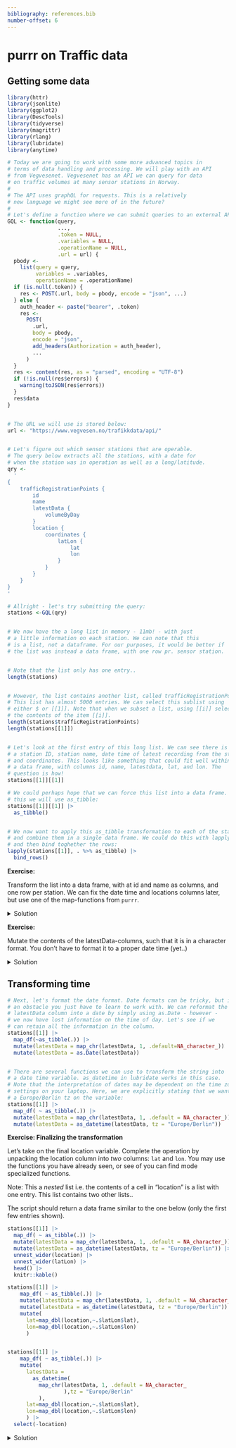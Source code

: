 ```yaml
---
bibliography: references.bib
number-offset: 6
---
```


# purrr on Traffic data

## Getting some data

```r
library(httr)
library(jsonlite)
library(ggplot2)
library(DescTools)
library(tidyverse)
library(magrittr)
library(rlang)
library(lubridate)
library(anytime)

# Today we are going to work with some more advanced topics in 
# terms of data handling and processing. We will play with an API
# from Vegvesenet. Vegvesenet has an API we can query for data
# on traffic volumes at many sensor stations in Norway. 
# 
# The API uses graphQL for requests. This is a relatively
# new language we might see more of in the future?
# 
# Let's define a function where we can submit queries to an external API. 
GQL <- function(query,
                ...,
                .token = NULL,
                .variables = NULL,
                .operationName = NULL,
                .url = url) {
  pbody <-
    list(query = query,
         variables = .variables,
         operationName = .operationName)
  if (is.null(.token)) {
    res <- POST(.url, body = pbody, encode = "json", ...)
  } else {
    auth_header <- paste("bearer", .token)
    res <-
      POST(
        .url,
        body = pbody,
        encode = "json",
        add_headers(Authorization = auth_header),
        ...
      )
  }
  res <- content(res, as = "parsed", encoding = "UTF-8")
  if (!is.null(res$errors)) {
    warning(toJSON(res$errors))
  }
  res$data
}


# The URL we will use is stored below: 
url <- "https://www.vegvesen.no/trafikkdata/api/"


# Let's figure out which sensor stations that are operable. 
# The query below extracts all the stations, with a date for 
# when the station was in operation as well as a long/latitude. 
qry <-
  '
{
	trafficRegistrationPoints {
		id
		name
		latestData {
			volumeByDay
		}
		location {
			coordinates {
				latLon {
					lat
					lon
				}
			}
		}
	}
}
'

# Allright - let's try submitting the query: 
stations <-GQL(qry) 


# We now have the a long list in memory - 11mb! - with just 
# a little information on each station. We can note that this 
# is a list, not a dataframe. For our purposes, it would be better if
# the list was instead a data frame, with one row pr. sensor station. 


# Note that the list only has one entry..   
length(stations)


# However, the list contains another list, called trafficRegistrationPoints. 
# This list has almost 5000 entries. We can select this sublist using 
# either $ or [[1]]. Note that when we subset a list, using [[i]] selects
# the contents of the item [[i]]. 
length(stations$trafficRegistrationPoints)
length(stations[[1]])


# Let's look at the first entry of this long list. We can see there is
# a station ID, station name, date time of latest recording from the station
# and coordinates. This looks like something that could fit well within 
# a data frame, with columns id, name, latestdata, lat, and lon. The 
# question is how!
stations[[1]][[1]]

# We could perhaps hope that we can force this list into a data frame. For
# this we will use as_tibble: 
stations[[1]][[1]] |>  
  as_tibble()


# We now want to apply this as_tibble transformation to each of the stations, 
# and combine them in a single data frame. We could do this with lapply, 
# and then bind toghether the rows: 
lapply(stations[[1]], . %>% as_tibble) |> 
  bind_rows()
```

**Exercise:**

Transform the list into a data frame, with at id and name as columns, and one row per station. We can fix the date time and locations columns later, but use one of the map-functions from `purrr`.

<details>

<summary>Solution</summary>

```r
# Using the map_df-function we traverse all the entries in the stations list, 
# and transform these lists to data frames. 
# 
# There is still some work left to do with the date time and location 
# columns. As you can see below, they are still in a list format. 
stations[[1]] |> 
  map_df(~as_tibble(.))


# We can try to pull out the insides of the contents of the latestData-
# column. It is formatted as a list, but actually only contains one 
# date time entry. 
stations[[1]] |>  
  map_df(~as_tibble(.)) |> 
  head(1) |>  
  select(latestData) |>  
  pull()

```

</details>

**Exercise:**

Mutate the contents of the latestData-columns, such that it is in a character format. You don't have to format it to a proper date time (yet..)

<details>

<summary>Solution</summary>

```r
# There are two complications to this one.. 
# 1:  Similarly to the previous task, we want to apply a transformation
#     to all entries of a list.. 
# 2:  However at least one of the entries does not contain the list item
#     "latestData". 
#     
# As you can see from the documentation, the map-functions are 
# very flexible, and we can e.g. use them to extract named items
# from a list. Below, we are asking map_chr to return the first item
# of each sub list in latestData. However, this will fail if it 
# meets an entry that does not have aything stored under latestdata!
# stations[[1]] |> 
#   map_df(~as_tibble(.)) |> 
#   mutate(latestData = map_chr(latestData, 1))


# We could write a custom "unlisting"-function.
# The function below unlists the elements of latestData - if there are 
# any elements there. If it the content is null, the function just
# returns an empty character string. 
unlist_safe <- 
  function(x){
    x <- unlist(x)
    if(is.null(x)){
      return(NA_character_)
  }else{
    return(x)
  }
}

stations[[1]] |> 
  map_df(~as_tibble(.)) |> 
  mutate(latestData = map_chr(latestData, unlist_safe))


# Alternatively, we can use the defaults in map_chr. It will 
# now have a safe fallback value it can use if it doesn't 
# find the element we are looking for in latestData. 
# A simple solution is to use the .default-argument, and set this to missing: 
stations[[1]] |> 
    map_df(~as_tibble(.)) |> 
    mutate(latestData = map_chr(latestData,1, .default=NA_character_)) 

```

</details>

## Transforming time

```r
# Next, let's format the date format. Date formats can be tricky, but is
# an obstacle you just have to learn to work with. We can reformat the 
# latestData column into a date by simply using as.Date - however - 
# we now have lost information on the time of day. Let's see if we 
# can retain all the information in the column. 
stations[[1]] |> 
  map_df(~as_tibble(.)) |> 
  mutate(latestData = map_chr(latestData, 1, .default=NA_character_)) |> 
  mutate(latestData = as.Date(latestData))


# There are several functions we can use to transform the string into
# a date time variable. as_datetime in lubridate works in this case. 
# Note that the interpretation of dates may be dependent on the time zone
# settings on your laptop. Here, we are explicitly stating that we want the
# a Europe/Berlin tz on the variable: 
stations[[1]] |> 
  map_df( ~ as_tibble(.)) |> 
  mutate(latestData = map_chr(latestData, 1, .default = NA_character_)) |> 
  mutate(latestData = as_datetime(latestData, tz = "Europe/Berlin")) 

```

</details>

**Exercise: Finalizing the transformation**

Let's take on the final location variable. Complete the operation by unpacking the location column into *two* columns: `lat` and `lon`. You may use the functions you have already seen, or see of you can find mode specialized functions.

Note: This a *nested* list i.e. the contents of a cell in "location" is a list with one entry. This list contains two other lists..

The script should return a data frame similar to the one below (only the first few entries shown).

```r
stations[[1]] |> 
  map_df( ~ as_tibble(.)) |> 
  mutate(latestData = map_chr(latestData, 1, .default = NA_character_)) |> 
  mutate(latestData = as_datetime(latestData, tz = "Europe/Berlin")) |> 
  unnest_wider(location) |> 
  unnest_wider(latLon) |> 
  head() |>  
  knitr::kable()

stations[[1]] |> 
    map_df( ~ as_tibble(.)) |> 
    mutate(latestData = map_chr(latestData, 1, .default = NA_character_)) |> 
    mutate(latestData = as_datetime(latestData, tz = "Europe/Berlin")) |> 
    mutate(
      lat=map_dbl(location,~.$latLon$lat), 
      lon=map_dbl(location,~.$latLon$lon)
      )


stations[[1]] |> 
    map_df( ~ as_tibble(.)) |> 
    mutate(
      latestData = 
        as_datetime(
          map_chr(latestData, 1, .default = NA_character_
                  ),tz = "Europe/Berlin"
          ),
      lat=map_dbl(location,~.$latLon$lat), 
      lon=map_dbl(location,~.$latLon$lon)
      ) |> 
  select(-location)

```

</details>

<details>

<summary>Solution</summary>

```r

## We can use a similar solution we used before. First we use
## unlist-safe to remove one level from the list, and then extract 
## the contents using map_dbl - remember these are numbers, not text. 

stations[[1]] |> 
  map_dfr(as_tibble) |>  
  mutate(latestData = map_chr(latestData, 1, .default = ""))  |> 
  mutate(latestData = as_datetime(latestData, tz = "Europe/Berlin"))  |> 
  mutate(location = map(location, unlist)) |>  
  mutate(
    lat = map_dbl(location, "latLon.lat"),
    lon = map_dbl(location, "latLon.lon")
  ) %>% 
  select(-location)

## Alternatively, we can use unnest_wider twice. This one does some work
## for us, and gives the same result: 

stations[[1]] |> 
  map_df( ~ as_tibble(.)) |> 
  mutate(latestData = map_chr(latestData, 1, .default = NA_character_)) |> 
  mutate(latestData = as_datetime(latestData, tz = "Europe/Berlin"))  |> 
  unnest_wider(location) |> 
  unnest_wider(latLon)

```

</details>
